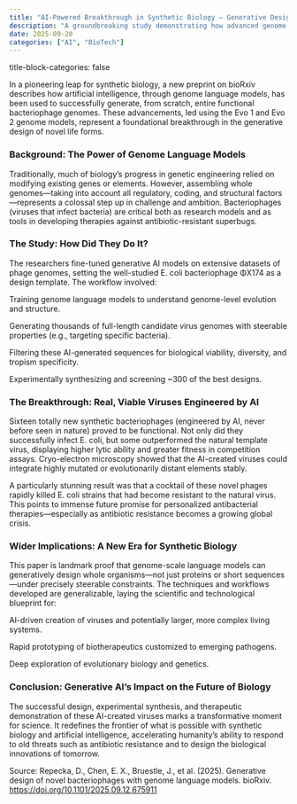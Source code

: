 ```yaml
---
title: "AI-Powered Breakthrough in Synthetic Biology — Generative Design of Bacteriophages"
description: "A groundbreaking study demonstrating how advanced genome language models can generatively design entire, functional bacteriophage genomes—enabling rapid creation of novel viruses to combat antibiotic-resistant bacteria and opening new frontiers in AI-driven synthetic biology."
date: 2025-09-20
categories: ["AI", "BioTech"]
---
```

title-block-categories: false

In a pioneering leap for synthetic biology, a new preprint on bioRxiv describes how artificial intelligence, through genome language models, has been used to successfully generate, from scratch, entire functional bacteriophage genomes. These advancements, led using the Evo 1 and Evo 2 genome models, represent a foundational breakthrough in the generative design of novel life forms.

### Background: The Power of Genome Language Models

Traditionally, much of biology’s progress in genetic engineering relied on modifying existing genes or elements. However, assembling whole genomes—taking into account all regulatory, coding, and structural factors—represents a colossal step up in challenge and ambition. Bacteriophages (viruses that infect bacteria) are critical both as research models and as tools in developing therapies against antibiotic-resistant superbugs.

### The Study: How Did They Do It?

The researchers fine-tuned generative AI models on extensive datasets of phage genomes, setting the well-studied E. coli bacteriophage ΦX174 as a design template. The workflow involved:

Training genome language models to understand genome-level evolution and structure.

Generating thousands of full-length candidate virus genomes with steerable properties (e.g., targeting specific bacteria).

Filtering these AI-generated sequences for biological viability, diversity, and tropism specificity.

Experimentally synthesizing and screening ~300 of the best designs.

### The Breakthrough: Real, Viable Viruses Engineered by AI

Sixteen totally new synthetic bacteriophages (engineered by AI, never before seen in nature) proved to be functional. Not only did they successfully infect E. coli, but some outperformed the natural template virus, displaying higher lytic ability and greater fitness in competition assays. Cryo-electron microscopy showed that the AI-created viruses could integrate highly mutated or evolutionarily distant elements stably.

A particularly stunning result was that a cocktail of these novel phages rapidly killed E. coli strains that had become resistant to the natural virus. This points to immense future promise for personalized antibacterial therapies—especially as antibiotic resistance becomes a growing global crisis.

### Wider Implications: A New Era for Synthetic Biology

This paper is landmark proof that genome-scale language models can generatively design whole organisms—not just proteins or short sequences—under precisely steerable constraints. The techniques and workflows developed are generalizable, laying the scientific and technological blueprint for:

AI-driven creation of viruses and potentially larger, more complex living systems.

Rapid prototyping of biotherapeutics customized to emerging pathogens.

Deep exploration of evolutionary biology and genetics.

### Conclusion: Generative AI’s Impact on the Future of Biology

The successful design, experimental synthesis, and therapeutic demonstration of these AI-created viruses marks a transformative moment for science. It redefines the frontier of what is possible with synthetic biology and artificial intelligence, accelerating humanity’s ability to respond to old threats such as antibiotic resistance and to design the biological innovations of tomorrow.

Source:
Repecka, D., Chen, E. X., Bruestle, J., et al. (2025). Generative design of novel bacteriophages with genome language models. bioRxiv. <https://doi.org/10.1101/2025.09.12.675911>
